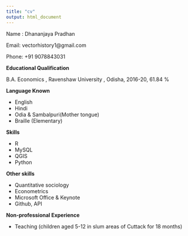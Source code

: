 ```yaml
---
title: "cv"
output: html_document
---
```


Name : Dhananjaya Pradhan

Email:  vectorhistory1@gmail.com  

Phone: +91 9078843031


**Educational Qualification** 

B.A. Economics , Ravenshaw University , Odisha, 2016-20, 61.84 %

**Language Known** 

- English 
- Hindi
- Odia & Sambalpuri(Mother tongue)
- Braille (Elementary)


**Skills**

- R
- MySQL
- QGIS 
- Python

**Other skills**

- Quantitative sociology 
- Econometrics
- Microsoft Office & Keynote
- Github, API


**Non-professional Experience**

- Teaching (children aged 5-12 in slum areas of Cuttack for 18 months)